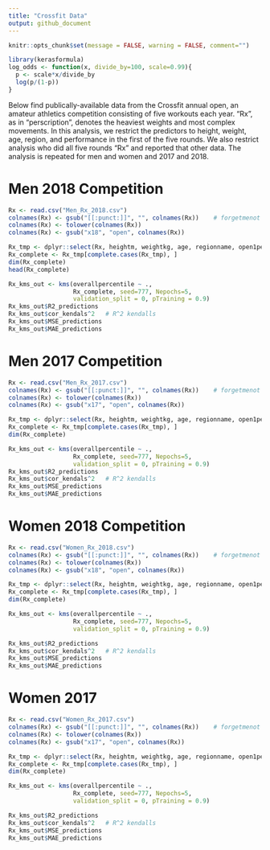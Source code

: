 ```yaml
---
title: "Crossfit Data"
output: github_document
---
```


```r
knitr::opts_chunk$set(message = FALSE, warning = FALSE, comment="")
```

```r
library(kerasformula)
log_odds <- function(x, divide_by=100, scale=0.99){
  p <- scale*x/divide_by
  log(p/(1-p))
}
```

Below find publically-available data from the Crossfit annual open, an amateur athletics competition consisting of five workouts each year. "Rx", as in "perscription", denotes the heaviest weights and most complex movements. In this analysis, we restrict the predictors to height, weight, age, region, and performance in the first of the five rounds. We also restrict analysis who did all five rounds "Rx" and reported that other data. The analysis is repeated for men and women and 2017 and 2018.

# Men 2018 Competition

```r
Rx <- read.csv("Men_Rx_2018.csv")
colnames(Rx) <- gsub("[[:punct:]]", "", colnames(Rx))    # forgetmenot
colnames(Rx) <- tolower(colnames(Rx))
colnames(Rx) <- gsub("x18", "open", colnames(Rx))

Rx_tmp <- dplyr::select(Rx, heightm, weightkg, age, regionname, open1percentile, overallpercentile)
Rx_complete <- Rx_tmp[complete.cases(Rx_tmp), ]
dim(Rx_complete)
head(Rx_complete)

Rx_kms_out <- kms(overallpercentile ~ ., 
                  Rx_complete, seed=777, Nepochs=5, 
                  validation_split = 0, pTraining = 0.9)
Rx_kms_out$R2_predictions
Rx_kms_out$cor_kendals^2   # R^2 kendalls
Rx_kms_out$MSE_predictions
Rx_kms_out$MAE_predictions

```

# Men 2017 Competition

```r
Rx <- read.csv("Men_Rx_2017.csv")
colnames(Rx) <- gsub("[[:punct:]]", "", colnames(Rx))    # forgetmenot
colnames(Rx) <- tolower(colnames(Rx))
colnames(Rx) <- gsub("x17", "open", colnames(Rx))

Rx_tmp <- dplyr::select(Rx, heightm, weightkg, age, regionname, open1percentile, overallpercentile)
Rx_complete <- Rx_tmp[complete.cases(Rx_tmp), ]
dim(Rx_complete)

Rx_kms_out <- kms(overallpercentile ~ ., 
                  Rx_complete, seed=777, Nepochs=5, 
                  validation_split = 0, pTraining = 0.9)
Rx_kms_out$R2_predictions
Rx_kms_out$cor_kendals^2   # R^2 kendalls
Rx_kms_out$MSE_predictions
Rx_kms_out$MAE_predictions

```

# Women 2018 Competition

```r
Rx <- read.csv("Women_Rx_2018.csv")
colnames(Rx) <- gsub("[[:punct:]]", "", colnames(Rx))    # forgetmenot
colnames(Rx) <- tolower(colnames(Rx))
colnames(Rx) <- gsub("x18", "open", colnames(Rx))

Rx_tmp <- dplyr::select(Rx, heightm, weightkg, age, regionname, open1percentile, overallpercentile)
Rx_complete <- Rx_tmp[complete.cases(Rx_tmp), ]
dim(Rx_complete)

Rx_kms_out <- kms(overallpercentile ~ ., 
                  Rx_complete, seed=777, Nepochs=5, 
                  validation_split = 0, pTraining = 0.9)

Rx_kms_out$R2_predictions
Rx_kms_out$cor_kendals^2   # R^2 kendalls
Rx_kms_out$MSE_predictions
Rx_kms_out$MAE_predictions
```

# Women 2017

```r

Rx <- read.csv("Women_Rx_2017.csv")
colnames(Rx) <- gsub("[[:punct:]]", "", colnames(Rx))    # forgetmenot
colnames(Rx) <- tolower(colnames(Rx))
colnames(Rx) <- gsub("x17", "open", colnames(Rx))

Rx_tmp <- dplyr::select(Rx, heightm, weightkg, age, regionname, open1percentile, overallpercentile)
Rx_complete <- Rx_tmp[complete.cases(Rx_tmp), ]
dim(Rx_complete)

Rx_kms_out <- kms(overallpercentile ~ ., 
                  Rx_complete, seed=777, Nepochs=5, 
                  validation_split = 0, pTraining = 0.9)

Rx_kms_out$R2_predictions
Rx_kms_out$cor_kendals^2   # R^2 kendalls
Rx_kms_out$MSE_predictions
Rx_kms_out$MAE_predictions

```


